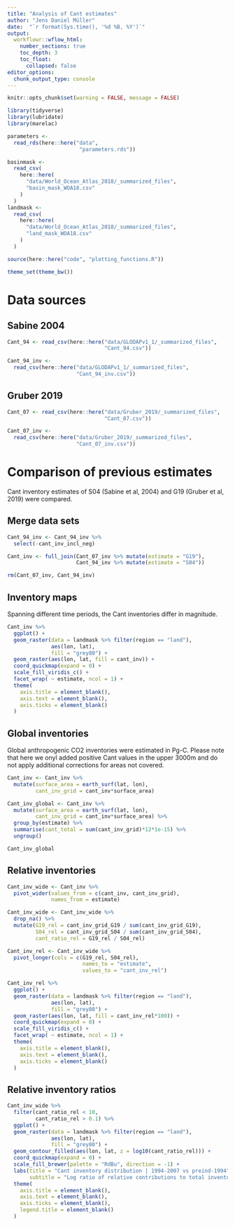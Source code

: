 ```yaml
---
title: "Analysis of Cant estimates"
author: "Jens Daniel Müller"
date:  "`r format(Sys.time(), '%d %B, %Y')`"
output: 
  workflowr::wflow_html:
    number_sections: true
    toc_depth: 3
    toc_float:
      collapsed: false
editor_options:
  chunk_output_type: console
---
```


```r
knitr::opts_chunk$set(warning = FALSE, message = FALSE)
```

```r
library(tidyverse)
library(lubridate)
library(marelac)
```


```r
parameters <-
  read_rds(here::here("data",
                       "parameters.rds"))
```

```r
basinmask <-
  read_csv(
    here::here(
      "data/World_Ocean_Atlas_2018/_summarized_files",
      "basin_mask_WOA18.csv"
    )
  )
landmask <-
  read_csv(
    here::here(
      "data/World_Ocean_Atlas_2018/_summarized_files",
      "land_mask_WOA18.csv"
    )
  )
```

```r
source(here::here("code", "plotting_functions.R"))
```

```r
theme_set(theme_bw())
```

# Data sources

## Sabine 2004

```r

Cant_94 <- read_csv(here::here("data/GLODAPv1_1/_summarized_files",
                               "Cant_94.csv"))

Cant_94_inv <-
  read_csv(here::here("data/GLODAPv1_1/_summarized_files",
                      "Cant_94_inv.csv"))


```

## Gruber 2019

```r

Cant_07 <- read_csv(here::here("data/Gruber_2019/_summarized_files",
                               "Cant_07.csv"))

Cant_07_inv <-
  read_csv(here::here("data/Gruber_2019/_summarized_files",
                      "Cant_07_inv.csv"))

```

# Comparison of previous estimates

Cant inventory estimates of S04 (Sabine et al, 2004) and G19 (Gruber et al, 2019) were compared.

## Merge data sets

```r

Cant_94_inv <- Cant_94_inv %>% 
  select(-cant_inv_incl_neg)

Cant_inv <- full_join(Cant_07_inv %>% mutate(estimate = "G19"),
                      Cant_94_inv %>% mutate(estimate = "S04"))

rm(Cant_07_inv, Cant_94_inv)

```

## Inventory maps

Spanning different time periods, the Cant inventories differ in magnitude.

```r
 
Cant_inv %>%
  ggplot() +
  geom_raster(data = landmask %>% filter(region == "land"),
              aes(lon, lat),
              fill = "grey80") +
  geom_raster(aes(lon, lat, fill = cant_inv)) +
  coord_quickmap(expand = 0) +
  scale_fill_viridis_c() +
  facet_wrap( ~ estimate, ncol = 1) +
  theme(
    axis.title = element_blank(),
    axis.text = element_blank(),
    axis.ticks = element_blank()
  )

```

## Global inventories

Global anthropogenic CO2 inventories were estimated in Pg-C. Please note that here we onyl added positive Cant values in the upper 3000m and do not apply additional corrections for areas not covered.

```r

Cant_inv <- Cant_inv %>% 
  mutate(surface_area = earth_surf(lat, lon),
         cant_inv_grid = cant_inv*surface_area)

Cant_inv_global <- Cant_inv %>% 
  mutate(surface_area = earth_surf(lat, lon),
         cant_inv_grid = cant_inv*surface_area) %>% 
  group_by(estimate) %>% 
  summarise(cant_total = sum(cant_inv_grid)*12*1e-15) %>% 
  ungroup()

Cant_inv_global

```


## Relative inventories

```r

Cant_inv_wide <- Cant_inv %>%
  pivot_wider(values_from = c(cant_inv, cant_inv_grid),
              names_from = estimate)

Cant_inv_wide <- Cant_inv_wide %>% 
  drop_na() %>% 
  mutate(G19_rel = cant_inv_grid_G19 / sum(cant_inv_grid_G19),
         S04_rel = cant_inv_grid_S04 / sum(cant_inv_grid_S04),
         cant_ratio_rel = G19_rel / S04_rel)

Cant_inv_rel <- Cant_inv_wide %>% 
  pivot_longer(cols = c(G19_rel, S04_rel),
                        names_to = "estimate",
                        values_to = "cant_inv_rel")

```



```r

Cant_inv_rel %>%
  ggplot() +
  geom_raster(data = landmask %>% filter(region == "land"),
              aes(lon, lat),
              fill = "grey80") +
  geom_raster(aes(lon, lat, fill = cant_inv_rel*100)) +
  coord_quickmap(expand = 0) +
  scale_fill_viridis_c() +
  facet_wrap( ~ estimate, ncol = 1) +
  theme(
    axis.title = element_blank(),
    axis.text = element_blank(),
    axis.ticks = element_blank()
  )

```

## Relative inventory ratios

```r

Cant_inv_wide %>%
  filter(cant_ratio_rel < 10,
         cant_ratio_rel > 0.1) %>% 
  ggplot() +
  geom_raster(data = landmask %>% filter(region == "land"),
              aes(lon, lat),
              fill = "grey80") +
  geom_contour_filled(aes(lon, lat, z = log10(cant_ratio_rel))) +
  coord_quickmap(expand = 0) +
  scale_fill_brewer(palette = "RdBu", direction = -1) +
  labs(title = "Cant inventory distribution | 1994-2007 vs preind-1994",
       subtitle = "Log ratio of relative contributions to total inventory") +
  theme(
    axis.title = element_blank(),
    axis.text = element_blank(),
    axis.ticks = element_blank(),
    legend.title = element_blank()
  )

```

